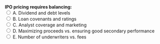 ::: {.question-block}
<form onsubmit="event.preventDefault(); checkAnswer('module1_mcq_q69')" data-correct-answer="D"> 
  <strong style="display: block;">IPO pricing requires balancing:</strong> 
  <label><input type="radio" name="module1_mcq_q69" value="A"> A. Dividend and debt levels</label><br>
  <label><input type="radio" name="module1_mcq_q69" value="B"> B. Loan covenants and ratings</label><br>
  <label><input type="radio" name="module1_mcq_q69" value="C"> C. Analyst coverage and marketing</label><br>
  <label><input type="radio" name="module1_mcq_q69" value="D"> D. Maximizing proceeds vs. ensuring good secondary performance</label><br>
  <label><input type="radio" name="module1_mcq_q69" value="E"> E. Number of underwriters vs. fees</label><br>
</form> 

<div id="feedback-module1_mcq_q69" class="feedback" data-status="" style="display:none;"> 
✅ Correct: D. The IPO price must balance company proceeds with aftermarket success. 
</div> 
:::
